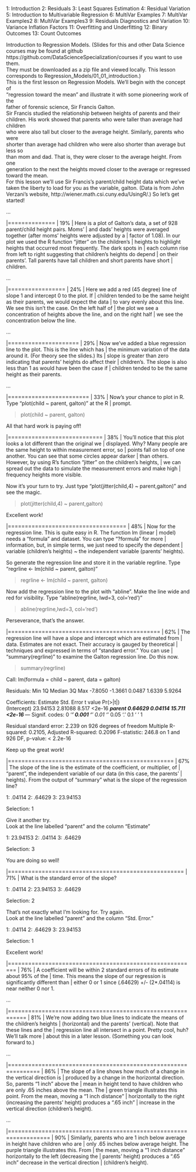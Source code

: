 1: Introduction
 2: Residuals
 3: Least Squares Estimation
 4: Residual Variation
 5: Introduction to Multivariable Regression
 6: MultiVar Examples
 7: MultiVar Examples2
 8: MultiVar Examples3
 9: Residuals Diagnostics and Variation
10: Variance Inflation Factors
11: Overfitting and Underfitting
12: Binary Outcomes
13: Count Outcomes


| Introduction to Regression Models. (Slides for this and other Data Science
| courses may be found at github
| https://github.com/DataScienceSpecialization/courses if you want to use them.
| They must be downloaded as a zip file and viewed locally. This lesson
| corresponds to Regression_Models/01_01_introduction.)


| This is the first lesson on Regression Models. We'll begin with the concept of
| "regression toward the mean" and illustrate it with some pioneering work of the
| father of forensic science, Sir Francis Galton.


| Sir Francis studied the relationship between heights of parents and their
| children. His work showed that parents who were taller than average had children
| who were also tall but closer to the average height. Similarly, parents who were
| shorter than average had children who were also shorter than average but less so
| than mom and dad. That is, they were closer to the average height. From one
| generation to the next the heights moved closer to the average or regressed
| toward the mean.

| For this lesson we'll use Sir Francis's parent/child height data which we've
| taken the liberty to load for you as the variable, galton. (Data is from John
| Verzani's website, http://wiener.math.csi.cuny.edu/UsingR/.) So let's get
| started!

...

  |==============                                                           |  19%
| Here is a plot of Galton's data, a set of 928 parent/child height pairs. Moms'
| and dads' heights were averaged together (after moms' heights were adjusted by a
| factor of 1.08). In our plot we used the R function "jitter" on the children's
| heights to highlight heights that occurred most frequently. The dark spots in
| each column rise from left to right suggesting that children's heights do depend
| on their parents'. Tall parents have tall children and short parents have short
| children.

...

  |=================                                                        |  24%
| Here we add a red (45 degree) line of slope 1 and intercept 0 to the plot. If
| children tended to be the same height as their parents, we would expect the data
| to vary evenly about this line. We see this isn't the case. On the left half of
| the plot we see a concentration of heights above the line, and on the right half
| we see the concentration below the line.

...

  |=====================                                                    |  29%
| Now we've added a blue regression line to the plot. This is the line which has
| the minimum variation of the data around it. (For theory see the slides.) Its
| slope is greater than zero indicating that parents' heights do affect their
| children's. The slope is also less than 1 as would have been the case if
| children tended to be the same height as their parents.

...

  |========================                                                 |  33%
| Now's your chance to plot in R. Type "plot(child ~ parent, galton)" at the R
| prompt.

> plot(child ~ parent, galton)

| All that hard work is paying off!

  |============================                                             |  38%
| You'll notice that this plot looks a lot different than the original we
| displayed. Why? Many people are the same height to within measurement error, so
| points fall on top of one another. You can see that some circles appear darker
| than others. However, by using R's function "jitter" on the children's heights,
| we can spread out the data to simulate the measurement errors and make high
| frequency heights more visible.
                                   
| Now it's your turn to try. Just type "plot(jitter(child,4) ~ parent,galton)" and
| see the magic.

> plot(jitter(child,4) ~ parent,galton)

| Excellent work!

  |===================================                                      |  48%
| Now for the regression line. This is quite easy in R. The function lm (linear
| model) needs a "formula" and dataset. You can type "?formula" for more
| information, but, in simple terms, we just need to specify the dependent
| variable (children's heights) ~ the independent variable (parents' heights).


| So generate the regression line and store it in the variable regrline. Type
| "regrline <- lm(child ~ parent, galton)"


> regrline <- lm(child ~ parent, galton)

| Now add the regression line to the plot with "abline". Make the line wide and
| red for visibility. Type "abline(regrline, lwd=3, col='red')"


> abline(regrline,lwd=3, col='red')

| Perseverance, that's the answer.

  |=============================================                            |  62%
| The regression line will have a slope and intercept which are estimated from
| data. Estimates are not exact. Their accuracy is gauged by theoretical
| techniques and expressed in terms of "standard error." You can use
| "summary(regrline)" to examine the Galton regression line. Do this now.

> summary(regrline)

Call:
lm(formula = child ~ parent, data = galton)

Residuals:
    Min      1Q  Median      3Q     Max 
-7.8050 -1.3661  0.0487  1.6339  5.9264 

Coefficients:
            Estimate Std. Error t value Pr(>|t|)    
(Intercept) 23.94153    2.81088   8.517   <2e-16 ***
parent       0.64629    0.04114  15.711   <2e-16 ***
---
Signif. codes:  0 ‘***’ 0.001 ‘**’ 0.01 ‘*’ 0.05 ‘.’ 0.1 ‘ ’ 1

Residual standard error: 2.239 on 926 degrees of freedom
Multiple R-squared:  0.2105,	Adjusted R-squared:  0.2096 
F-statistic: 246.8 on 1 and 926 DF,  p-value: < 2.2e-16


| Keep up the great work!

  |=================================================                        |  67%
| The slope of the line is the estimate of the coefficient, or multiplier, of
| "parent", the independent variable of our data (in this case, the parents'
| heights). From the output of "summary" what is the slope of the regression line?

1: .04114
2: .64629
3: 23.94153

Selection: 1

| Give it another try.

| Look at the line labelled "parent" and the column "Estimate"

1: 23.94153
2: .04114
3: .64629

Selection: 3

| You are doing so well!

  |====================================================                     |  71%
| What is the standard error of the slope?

1: .04114
2: 23.94153
3: .64629

Selection: 2

| That's not exactly what I'm looking for. Try again.

| Look at the line labelled "parent" and the column "Std. Error."

1: .04114
2: .64629
3: 23.94153

Selection: 1

| Excellent work!

  |========================================================                 |  76%
| A coefficient will be within 2 standard errors of its estimate about 95% of the
| time. This means the slope of our regression is significantly different than
| either 0 or 1 since (.64629) +/- (2*.04114) is near neither 0 nor 1.

...

  |===========================================================              |  81%
| We're now adding two blue lines to indicate the means of the children's heights
| (horizontal) and the parents' (vertical). Note that these lines and the
| regression line all intersect in a point. Pretty cool, huh? We'll talk more
| about this in a later lesson. (Something you can look forward to.)

...

  |===============================================================          |  86%
| The slope of a line shows how much of a change in the vertical direction is
| produced by a change in the horizontal direction. So, parents "1 inch" above the
| mean in height tend to have children who are only .65 inches above the mean. The
| green triangle illustrates this point. From the mean, moving a "1 inch distance"
| horizontally to the right (increasing the parents' height) produces a ".65 inch"
| increase in the vertical direction (children's height).

...

  |==================================================================       |  90%
| Similarly, parents who are 1 inch below average in height have children who are
| only .65 inches below average height. The purple triangle illustrates this. From
| the mean, moving a "1 inch distance" horizontally to the left (decreasing the
| parents' height) produces a ".65 inch" decrease in the vertical direction
| (children's height).

